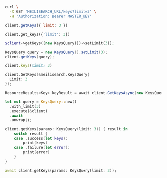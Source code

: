 <CodeGroup>

```bash cURL
curl \
  -X GET 'MEILISEARCH_URL/keys?limit=3' \
  -H 'Authorization: Bearer MASTER_KEY'
```


```javascript JS
client.getKeys({ limit: 3 })
```


```python Python
client.get_keys({'limit': 3})
```


```php PHP
$client->getKeys((new KeysQuery())->setLimit(3));
```


```java Java
KeysQuery query = new KeysQuery().setLimit(3);
client.getKeys(query);
```


```ruby Ruby
client.keys(limit: 3)
```


```go Go
client.GetKeys(&meilisearch.KeysQuery{
  Limit: 3
});
```


```csharp C#
ResourceResults<Key> keyResult = await client.GetKeysAsync(new KeysQuery { Limit = 3 });
```


```rust Rust
let mut query = KeysQuery::new()
  .with_limit(3)
  .execute(&client)
  .await
  .unwrap();
```


```swift Swift
client.getKeys(params: KeysQuery(limit: 3)) { result in
    switch result {
    case .success(let keys):
        print(keys)
    case .failure(let error):
        print(error)
    }
}
```


```dart Dart
await client.getKeys(params: KeysQuery(limit: 3));
```

</CodeGroup>